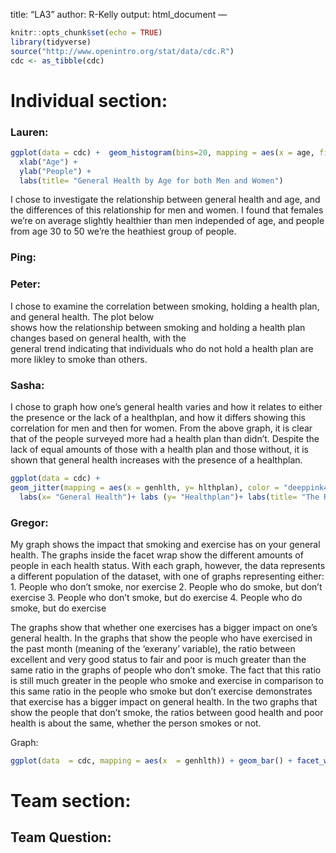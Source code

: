 title: "LA3"
author: R-Kelly
output: html_document
---

```r
knitr::opts_chunk$set(echo = TRUE)
library(tidyverse)
source("http://www.openintro.org/stat/data/cdc.R")
cdc <- as_tibble(cdc)
```

# Individual section:

### Lauren:
```r
ggplot(data = cdc) +  geom_histogram(bins=20, mapping = aes(x = age, fill = genhlth)) +facet_wrap(~gender) +
  xlab("Age") +
  ylab("People") +
  labs(title= "General Health by Age for both Men and Women")

```
I chose to investigate the relationship between general health and age, and the differences of this relationship for men and women. I found that females we're on average slightly healthier than men independed of age, and people from age 30 to 50 we're the heathiest group of people. 


### Ping:

### Peter:
I chose to examine the correlation between smoking, holding a health plan, and general health. The plot below  
shows how the relationship between smoking and holding a health plan changes based on general health, with the  
general trend indicating that individuals who do not hold a health plan are more likley to smoke than others. 






### Sasha:
I chose to graph how one's general health varies and how it relates to either the presence or the lack of a healthplan,
 and how it differs showing this correlation for men and then for women. From the above graph, it is clear that of the 
 people surveyed more had a health plan than didn't. Despite the lack of equal amounts of those with a health plan and 
 those without, it is shown that general health increases with the presence of a healthplan. 
```r
ggplot(data = cdc) +
geom_jitter(mapping = aes(x = genhlth, y= hlthplan), color = "deeppink4")+ facet_wrap("gender")+
  labs(x= "General Health")+ labs (y= "Healthplan")+ labs(title= "The Relationship between General Health and Having a Healthplan for Men and Women")
```



### Gregor:
My graph shows the impact that smoking and exercise has on your general health. The graphs inside the facet wrap show the different amounts of people 
in each health status. With each graph, however, the data represents a different population of the dataset, with one of graphs representing either:
1. People who don't smoke, nor exercise
2. People who do smoke, but don't exercise
3. People who don't smoke, but do exercise
4. People who do smoke, but do exercise

The graphs show that whether one exercises has a bigger impact on one's general health. In the graphs that show the people who have exercised in the past 
month (meaning of the 'exerany' variable), the ratio between excellent and very good status to fair and poor is much greater than the same ratio in the graphs of people
who don't smoke. The fact that this ratio is still much greater in the people who smoke and exercise in comparison to this same ratio in the people who smoke but don't 
exercise demonstrates that exercise has a bigger impact on general health. In the two graphs that show the people that don't smoke, the ratios between good 
health and poor health is about the same, whether the person smokes or not. 

Graph: 

```r
ggplot(data  = cdc, mapping = aes(x  = genhlth)) + geom_bar() + facet_wrap(exerany~smoke100, labeller = label_both)
``` 


# Team section:

## Team Question: 

